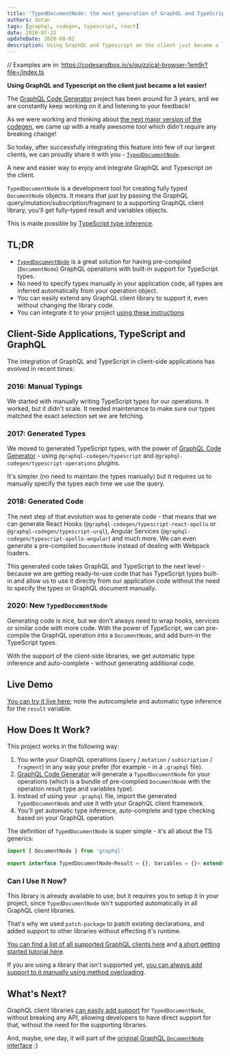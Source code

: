 ```yaml
---
title: 'TypedDocumentNode: the next generation of GraphQL and TypeScript'
authors: dotan
tags: [graphql, codegen, typescript, react]
date: 2020-07-22
updateDate: 2020-08-02
description: Using GraphQL and Typescript on the client just became a lot easier!
---
```


// Examples are in: https://codesandbox.io/s/quizzical-browser-1em9r?file=/index.ts

**Using GraphQL and Typescript on the client just became a lot easier!**

The [GraphQL Code Generator](https://graphql-code-generator.com) project has been around for 3
years, and we are constantly keep working on it and listening to your feedback!

As we were working and thinking about
[the next major version of the codegen](https://github.com/dotansimha/graphql-code-generator/discussions/3955),
we came up with a really awesome tool which didn't require any breaking change!

So today, after successfully integrating this feature into few of our largest clients, we can
proudly share it with you -
[`TypedDocumentNode`](https://github.com/dotansimha/graphql-typed-document-node).

A new and easier way to enjoy and integrate GraphQL and Typescript on the client.

`TypedDocumentNode` is a development tool for creating fully typed `DocumentNode` objects. It means
that just by passing the GraphQL query/mutation/subscription/fragment to a supporting GraphQL client
library, you'll get fully-typed result and variables objects.

This is made possible by
[TypeScript type inference](https://typescriptlang.org/docs/handbook/type-inference.html).

## TL;DR

- [`TypedDocumentNode`](https://github.com/dotansimha/graphql-typed-document-node) is a great
  solution for having pre-compiled (`DocumentNode`) GraphQL operations with built-in support for
  TypeScript types.
- No need to specify types manually in your application code, all types are inferred automatically
  from your operation object.
- You can easily extend any GraphQL client library to support it, even without changing the library
  code.
- You can integrate it to your project
  [using these instructions](https://github.com/dotansimha/graphql-typed-document-node#how-to-use)


<YoutubeIframe
  src="https://youtube.com/embed/cYIhx8dusa4"
  title="Typed Document Node with GraphQL Code Generator"
/>

## Client-Side Applications, TypeScript and GraphQL

The integration of GraphQL and TypeScript in client-side applications has evolved in recent times:

### 2016: Manual Typings

We started with manually writing TypeScript types for our operations. It worked, but it didn't
scale. It needed maintenance to make sure our types matched the exact selection set we are fetching.

### 2017: Generated Types

We moved to generated TypeScript types, with the power of
[GraphQL Code Generator](https://graphql-code-generator.com) - using `@graphql-codegen/typescript`
and `@graphql-codegen/typescript-operations` plugins.

It's simpler (no need to maintain the types manually) but it requires us to manually specify the
types each time we use the query.

### 2018: Generated Code

The next step of that evolution was to generate code - that means that we can generate React Hooks
(`@graphql-codegen/typescript-react-apollo` or `@graphql-codegen/typescript-urql`), Angular Services
(`@graphql-codegen/typescript-apollo-angular`) and much more. We can even generate a pre-compiled
`DocumentNode` instead of dealing with Webpack loaders.

This generated code takes GraphQL and TypeScript to the next level - because we are getting
ready-to-use code that has TypeScript types built-in and allow us to use it directly from our
application code without the need to specify the types or GraphQL document manually.

### 2020: New `TypedDocumentNode`

Generating code is nice, but we don't always need to wrap hooks, services or similar code with more
code. With the power of TypeScript, we can pre-compile the GraphQL operation into a `DocumentNode`,
and add burn-in the TypeScript types.

With the support of the client-side libraries, we get automatic type inference and auto-complete -
without generating additional code.

## Live Demo

[You can try it live here](https://codesandbox.io/s/github/dotansimha/graphql-typed-document-node/tree/master/examples/apollo-client-3);
note the autocomplete and automatic type inference for the `result` variable.

## How Does It Work?

This project works in the following way:

1. You write your GraphQL operations (`query` / `mutation` / `subscription` / `fragment`) in any way
   your prefer (for example - in a `.graphql` file).
2. [GraphQL Code Generator](https://graphql-code-generator.com) will generate a `TypedDocumentNode`
   for your operations (which is a bundle of pre-compiled `DocumentNode` with the operation result
   type and variables type).
3. Instead of using your `.graphql` file, import the generated `TypedDocumentNode` and use it with
   your GraphQL client framework.
4. You'll get automatic type inference, auto-complete and type checking based on your GraphQL
   operation.

The definition of `TypedDocumentNode` is super simple - it's all about the TS generics:

```ts
import { DocumentNode } from 'graphql'

export interface TypedDocumentNode<Result = {}, Variables = {}> extends DocumentNode {}
```

### Can I Use It Now?

This library is already available to use, but it requires you to setup it in your project, since
`TypedDocumentNode` isn't supported automatically in all GraphQL client libraries.

That's why we used `patch-package` to patch existing declarations, and added support to other
libraries without effecting it's runtime.

[You can find a list of all supported GraphQL clients here](https://github.com/dotansimha/graphql-typed-document-node#supported-libraries)
and
[a short getting started tutorial here](https://github.com/dotansimha/graphql-typed-document-node#how-to-use).

If you are using a library that isn't supported yet,
[you can always add support to it manually using method overloading](https://github.com/dotansimha/graphql-typed-document-node#how-to-extend-other-libraries-with-this).

## What's Next?

GraphQL client libraries
[can easily add support](https://github.com/dotansimha/graphql-typed-document-node#how-can-i-support-this-in-my-library)
for `TypedDocumentNode`, without breaking any API, allowing developers to have direct support for
that, without the need for the supporting libraries.

And, maybe, one day, it will part of the
[original GraphQL `DocumentNode` interface](https://github.com/graphql/graphql-js/blob/4b7ab47c3f4ea6be99c3d9754b21fe626f7c7177/src/language/ast.d.ts#L212-L216)
;)
